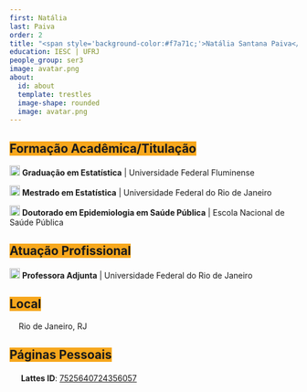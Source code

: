 ```yaml
---
first: Natália
last: Paiva
order: 2
title: "<span style='background-color:#f7a71c;'>Natália Santana Paiva</span>"
education: IESC | UFRJ
people_group: ser3
image: avatar.png
about: 
  id: about
  template: trestles
  image-shape: rounded
  image: avatar.png
---
```


<h2><span style='background-color:#f7a71c;'>Formação Acadêmica/Titulação</span></h2>

<img src="img/graduation-cap-solid.svg" width="18"> **Graduação em Estatística** | Universidade Federal Fluminense

<img src="img/graduation-cap-solid.svg" width="18"> **Mestrado em Estatística** | Universidade Federal do Rio de Janeiro

<img src="img/graduation-cap-solid.svg" width="18"> **Doutorado em Epidemiologia em Saúde Pública** | Escola Nacional de Saúde Pública

<h2><span style='background-color:#f7a71c;'>Atuação Profissional</span></h2>

<img src="img/briefcase-solid.svg" width="18"> **Professora Adjunta** | Universidade Federal do Rio de Janeiro

<h2><span style='background-color:#f7a71c;'>Local</span></h2>

<img src="img/location-dot-solid.svg" width="12"> Rio de Janeiro, RJ

<h2><span style='background-color:#f7a71c;'>Páginas Pessoais</span></h2>

<img src="img/lattes.svg" width="16"> **Lattes ID**: <a href="http://lattes.cnpq.br/7525640724356057" target="_blank">7525640724356057</a>
